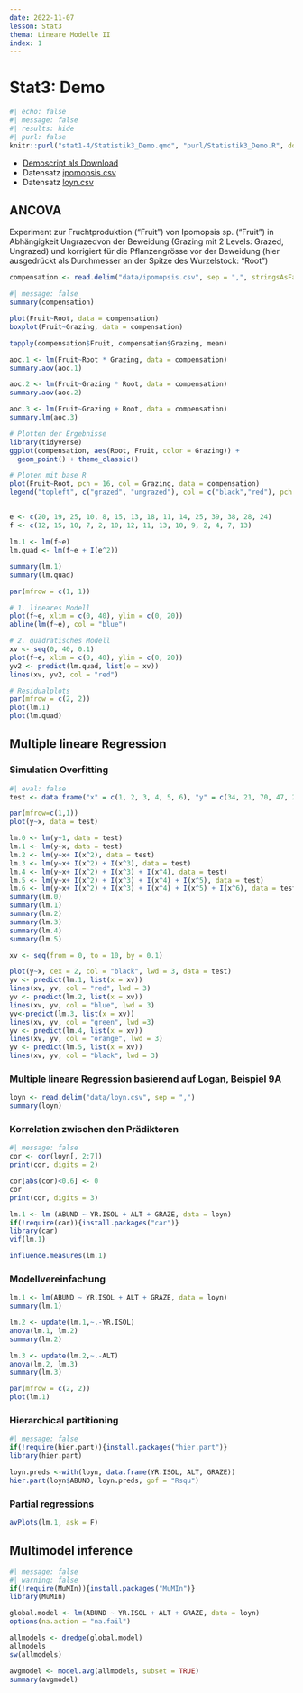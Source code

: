 ```yaml
---
date: 2022-11-07
lesson: Stat3
thema: Lineare Modelle II
index: 1
---
```


# Stat3: Demo


```r
#| echo: false
#| message: false
#| results: hide
#| purl: false
knitr::purl("stat1-4/Statistik3_Demo.qmd", "purl/Statistik3_Demo.R", documentation = 0)
```

- [Demoscript als Download](../purl/Statistik3_Demo.R)  
- Datensatz [ipomopsis.csv](https://github.com/ResearchMethods-ZHAW/datasets/raw/main/statistik/ipomopsis.csv)
- Datensatz [loyn.csv](https://github.com/ResearchMethods-ZHAW/datasets/raw/main/statistik/loyn.csv)

## ANCOVA

Experiment zur Fruchtproduktion (“Fruit”) von Ipomopsis sp. (“Fruit”) in Abhängigkeit Ungrazedvon der Beweidung (Grazing mit 2 Levels: Grazed, Ungrazed) und korrigiert für die Pflanzengrösse vor der Beweidung (hier ausgedrückt als Durchmesser an der Spitze des Wurzelstock: “Root”)

```r
compensation <- read.delim("data/ipomopsis.csv", sep = ",", stringsAsFactors = T)
```

```r
#| message: false
summary(compensation)

plot(Fruit~Root, data = compensation)
boxplot(Fruit~Grazing, data = compensation)

tapply(compensation$Fruit, compensation$Grazing, mean)

aoc.1 <- lm(Fruit~Root * Grazing, data = compensation)
summary.aov(aoc.1)

aoc.2 <- lm(Fruit~Grazing * Root, data = compensation)
summary.aov(aoc.2)

aoc.3 <- lm(Fruit~Grazing + Root, data = compensation)
summary.lm(aoc.3)

# Plotten der Ergebnisse
library(tidyverse)
ggplot(compensation, aes(Root, Fruit, color = Grazing)) +
  geom_point() + theme_classic()

# Ploten mit base R
plot(Fruit~Root, pch = 16, col = Grazing, data = compensation)
legend("topleft", c("grazed", "ungrazed"), col = c("black","red"), pch = 16) 
```

## 
```r
e <- c(20, 19, 25, 10, 8, 15, 13, 18, 11, 14, 25, 39, 38, 28, 24)
f <- c(12, 15, 10, 7, 2, 10, 12, 11, 13, 10, 9, 2, 4, 7, 13)

lm.1 <- lm(f~e)
lm.quad <- lm(f~e + I(e^2))

summary(lm.1)
summary(lm.quad)

par(mfrow = c(1, 1))

# 1. lineares Modell
plot(f~e, xlim = c(0, 40), ylim = c(0, 20))
abline(lm(f~e), col = "blue")

# 2. quadratisches Modell
xv <- seq(0, 40, 0.1)
plot(f~e, xlim = c(0, 40), ylim = c(0, 20))
yv2 <- predict(lm.quad, list(e = xv))
lines(xv, yv2, col = "red")

# Residualplots
par(mfrow = c(2, 2))
plot(lm.1)
plot(lm.quad)
```

## Multiple lineare Regression

### Simulation Overfitting
```r
#| eval: false
test <- data.frame("x" = c(1, 2, 3, 4, 5, 6), "y" = c(34, 21, 70, 47, 23, 45))

par(mfrow=c(1,1))
plot(y~x, data = test)

lm.0 <- lm(y~1, data = test)
lm.1 <- lm(y~x, data = test)
lm.2 <- lm(y~x+ I(x^2), data = test)
lm.3 <- lm(y~x+ I(x^2) + I(x^3), data = test)
lm.4 <- lm(y~x+ I(x^2) + I(x^3) + I(x^4), data = test)
lm.5 <- lm(y~x+ I(x^2) + I(x^3) + I(x^4) + I(x^5), data = test)
lm.6 <- lm(y~x+ I(x^2) + I(x^3) + I(x^4) + I(x^5) + I(x^6), data = test)
summary(lm.0)
summary(lm.1)
summary(lm.2)
summary(lm.3)
summary(lm.4)
summary(lm.5)

xv <- seq(from = 0, to = 10, by = 0.1)

plot(y~x, cex = 2, col = "black", lwd = 3, data = test)
yv <- predict(lm.1, list(x = xv))
lines(xv, yv, col = "red", lwd = 3)
yv <- predict(lm.2, list(x = xv))
lines(xv, yv, col = "blue", lwd = 3)
yv<-predict(lm.3, list(x = xv))
lines(xv, yv, col = "green", lwd =3)
yv <- predict(lm.4, list(x = xv))
lines(xv, yv, col = "orange", lwd = 3)
yv <- predict(lm.5, list(x = xv))
lines(xv, yv, col = "black", lwd = 3)
```

### Multiple lineare Regression basierend auf Logan, Beispiel 9A 
```r
loyn <- read.delim("data/loyn.csv", sep = ",")
summary(loyn)
```

### Korrelation zwischen den Prädiktoren
```r
#| message: false
cor <- cor(loyn[, 2:7])
print(cor, digits = 2)

cor[abs(cor)<0.6] <- 0
cor
print(cor, digits = 3)

lm.1 <- lm (ABUND ~ YR.ISOL + ALT + GRAZE, data = loyn)
if(!require(car)){install.packages("car")} 
library(car)
vif(lm.1)

influence.measures(lm.1)
```

### Modellvereinfachung
```r
lm.1 <- lm(ABUND ~ YR.ISOL + ALT + GRAZE, data = loyn)
summary(lm.1)

lm.2 <- update(lm.1,~.-YR.ISOL)
anova(lm.1, lm.2)
summary(lm.2)

lm.3 <- update(lm.2,~.-ALT)
anova(lm.2, lm.3)
summary(lm.3)

par(mfrow = c(2, 2))
plot(lm.1)
```

### Hierarchical partitioning
```r
#| message: false
if(!require(hier.part)){install.packages("hier.part")}
library(hier.part)

loyn.preds <-with(loyn, data.frame(YR.ISOL, ALT, GRAZE))
hier.part(loyn$ABUND, loyn.preds, gof = "Rsqu")
```

### Partial regressions
```r
avPlots(lm.1, ask = F)
```

## Multimodel inference

```r
#| message: false
#| warning: false
if(!require(MuMIn)){install.packages("MuMIn")}
library(MuMIn)

global.model <- lm(ABUND ~ YR.ISOL + ALT + GRAZE, data = loyn)
options(na.action = "na.fail")

allmodels <- dredge(global.model)
allmodels
sw(allmodels)

avgmodel <- model.avg(allmodels, subset = TRUE)
summary(avgmodel)
```
